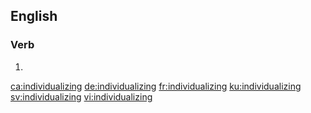 ==English==

===Verb===
{{head|en|present participle}}

# {{present participle of|individualize|lang=en|nocat=1}}

[[ca:individualizing]]
[[de:individualizing]]
[[fr:individualizing]]
[[ku:individualizing]]
[[sv:individualizing]]
[[vi:individualizing]]